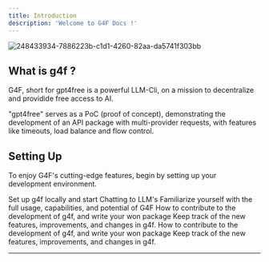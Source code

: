 ```yaml
---
title: Introduction
description: 'Welcome to G4F Docs !'
---
```


![248433934-7886223b-c1d1-4260-82aa-da5741f303bb](https://github.com/xtekky/gpt4free/assets/98614666/ea012c87-76e0-496a-8ac4-e2de090cc6c9)

## What is g4f ?

G4F, short for gpt4free is a powerful LLM-Cli, on a mission to decentralize and providide free access to AI.

<Warning>"gpt4free" serves as a PoC (proof of concept), demonstrating the development of an API package with multi-provider requests, with features like timeouts, load balance and flow control.</Warning>
## Setting Up

To enjoy G4F's cutting-edge features, begin by setting up your development environment. 

<CardGroup cols={2}>
  <Card
    title="Install g4f"
    icon="gear"
    href="/get-started/quickstart"
  >
    Set up g4f locally and start Chatting to LLM's
  </Card>
  <Card
    title="Explore Usage"
    icon="code"
    href="/get-started/usage"
  >
    Familiarize yourself with the full usage, capabilities, and potential of G4F
  </Card>
    <Card
    title="Contribute"
    icon="screwdriver-wrench"
    href="/get-started/contributing"
  >
    How to contribute to the development of g4f, and write your won package
  </Card>
  <Card
    title="Stay Updated"
    icon="stars"
    href="/get-started/changelog"
  >
    Keep track of the new features, improvements, and changes in g4f.
  </Card>
  <Card
    title="Contribute"
    icon="screwdriver-wrench"
    href="/get-started/contributing"
  >
    How to contribute to the development of g4f, and write your won package
  </Card>
  <Card
    title="Stay Updated"
    icon="stars"
    href="/get-started/changelog"
  >
    Keep track of the new features, improvements, and changes in g4f.
  </Card>
</CardGroup>

---
